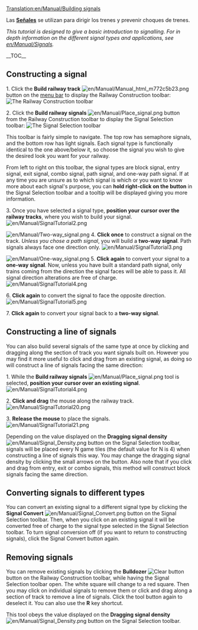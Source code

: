 [[Translation:en/Manual/Building signals]]
{{en/Translation (es)|origen=Building signals}}

{{es/Manual/Tutorial/Tutorial}}
Las '''[[es/Manual/Señales|Señales]]''' se utilizan para dirigir los trenes y prevenir choques de trenes.

{{en/Pending translation (es)}}

''This tutorial is designed to give a basic introduction to signalling. For in depth information on the different signal types and applications, see [[en/Manual/Signals]].''

__TOC__

== Constructing a signal ==

1. Click the '''Build railway track''' [[File:en/Manual/Manual html m772c5b23.png]] button on the [[en/Manual/Game interface#the-menu-bar|menu bar]] to display the Railway Construction toolbar:
[[File:en/Manual/Railroad Construction.png|none|frame|The Railway Construction toolbar]]

2. Click the '''Build railway signals''' [[File:en/Manual/Place signal.png]] button from the Railway Construction toolbar to display the Signal Selection toolbar:
[[File:en/Manual/Signal Selection.png|none|frame|The Signal Selection toolbar]]

This toolbar is fairly simple to navigate. The top row has semaphore signals, and the bottom row has light signals. Each signal type is functionally identical to the one above/below it, so choose the signal you wish to give the desired look you want for your railway.

From left to right on this toolbar, the signal types are block signal, entry signal, exit signal, combo signal, path signal, and one-way path signal. If at any time you are unsure as to which signal is which or you want to know more about each signal's purpose, you can '''hold right-click on the button''' in the Signal Selection toolbar and a tooltip will be displayed giving you more information.

3. Once you have selected a signal type, '''position your cursor over the railway tracks''', where you wish to build your signal.
[[File:en/Manual/SignalTutorial2.png|none|frame]]

[[File:en/Manual/Two-way signal.png|frame|right]]
4. '''Click once''' to construct a signal on the track. ''Unless you chose a path signal'', you will build a '''two-way signal'''. Path signals always face one direction only.
[[File:en/Manual/SignalTutorial3.png|none|frame]]

[[File:en/Manual/One-way signal.png|frame|right]]
5. '''Click again''' to convert your signal to a '''one-way signal'''. Now, unless you have built a standard path signal, only trains coming from the direction the signal faces will be able to pass it. All signal direction alterations are free of charge.
[[File:en/Manual/SignalTutorial4.png|none|frame]]

6. '''Click again''' to convert the signal to face the opposite direction.
[[File:en/Manual/SignalTutorial5.png|none|frame]]

7. '''Click again''' to convert your signal back to a '''two-way signal'''.

== Constructing a line of signals ==

You can also build several signals of the same type at once by clicking and dragging along the section of track you want signals built on. However you may find it more useful to click and drag from an existing signal, as doing so will construct a line of signals facing the same direction:

1. While the '''Build railway signals''' [[File:en/Manual/Place signal.png]] tool is selected, '''position your cursor over an existing signal'''.
[[File:en/Manual/SignalTutorial4.png|none|frame]]

2. '''Click and drag''' the mouse along the railway track.
[[File:en/Manual/SignalTutorial20.png|none|frame]]

3. '''Release the mouse''' to place the signals.
[[File:en/Manual/SignalTutorial21.png|none|frame]]

Depending on the value displayed on the '''Dragging signal density''' [[File:en/Manual/Signal Density.png]] button on the Signal Selection toolbar, signals will be placed every N game tiles (the default value for N is 4) when constructing a line of signals this way. You may change the dragging signal density by clicking the small arrows on the button. Also note that if you click and drag from entry, exit or combo signals, this method will construct block signals facing the same direction.

== Converting signals to different types ==

You can convert an existing signal to a different signal type by clicking the '''Signal Convert''' [[File:en/Manual/Signal Convert.png]] button on the Signal Selection toolbar. Then, when you click on an existing signal it will be converted free of charge to the signal type selected in the Signal Selection toolbar. To turn signal conversion off (if you want to return to constructing signals), click the Signal Convert button again.

== Removing signals ==

You can remove existing signals by clicking the '''Bulldozer''' [[File:en/Manual/Toggle clear active.png|Clear button]] button on the Railway Construction toolbar, while having the Signal Selection toolbar open. The white square will change to a red square. Then you may click on individual signals to remove them or click and drag along a section of track to remove a line of signals. Click the tool button again to deselect it. You can also use the '''R''' key shortcut.

This tool obeys the value displayed on the '''Dragging signal density'''[[File:en/Manual/Signal Density.png]] button on the Signal Selection toolbar.